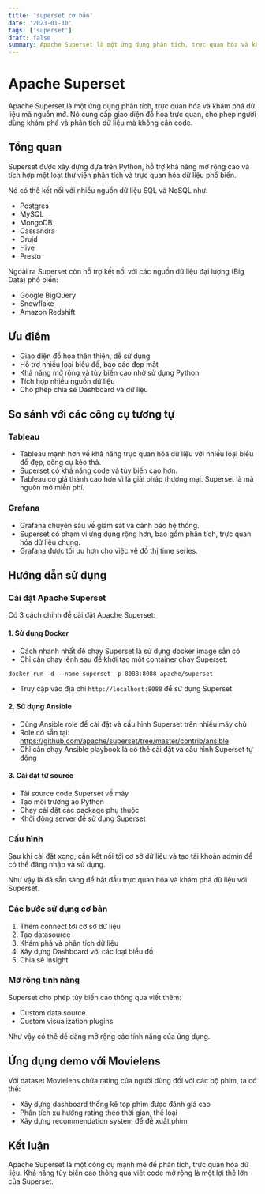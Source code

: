 ```yaml
---
title: 'superset cơ bản'
date: '2023-01-1b'
tags: ['superset']
draft: false
summary: Apache Superset là một ứng dụng phân tích, trực quan hóa và khám phá dữ liệu mã nguồn mở. Nó cung cấp giao diện đồ họa trực quan, cho phép người dùng khám phá và phân tích dữ liệu mà không cần code.. 
---
```



# **Apache Superset**

Apache Superset là một ứng dụng phân tích, trực quan hóa và khám phá dữ liệu mã nguồn mở. Nó cung cấp giao diện đồ họa trực quan, cho phép người dùng khám phá và phân tích dữ liệu mà không cần code.

## **Tổng quan**

Superset được xây dựng dựa trên Python, hỗ trợ khả năng mở rộng cao và tích hợp một loạt thư viện phân tích và trực quan hóa dữ liệu phổ biến. 

Nó có thể kết nối với nhiều nguồn dữ liệu SQL và NoSQL như:

- Postgres
- MySQL 
- MongoDB
- Cassandra
- Druid
- Hive
- Presto

Ngoài ra Superset còn hỗ trợ kết nối với các nguồn dữ liệu đại lượng (Big Data) phổ biến:

- Google BigQuery
- Snowflake  
- Amazon Redshift

## **Ưu điểm**

- Giao diện đồ họa thân thiện, dễ sử dụng
- Hỗ trợ nhiều loại biểu đồ, báo cáo đẹp mắt
- Khả năng mở rộng và tùy biến cao nhờ sử dụng Python
- Tích hợp nhiều nguồn dữ liệu
- Cho phép chia sẻ Dashboard và dữ liệu

## **So sánh với các công cụ tương tự**

### **Tableau**

- Tableau mạnh hơn về khả năng trực quan hóa dữ liệu với nhiều loại biểu đồ đẹp, công cụ kéo thả.
- Superset có khả năng code và tùy biến cao hơn.
- Tableau có giá thành cao hơn vì là giải pháp thương mại. Superset là mã nguồn mở miễn phí.

### **Grafana**

- Grafana chuyên sâu về giám sát và cảnh báo hệ thống.
- Superset có phạm vi ứng dụng rộng hơn, bao gồm phân tích, trực quan hóa dữ liệu chung. 
- Grafana được tối ưu hơn cho việc vẽ đồ thị time series.

## **Hướng dẫn sử dụng**


### **Cài đặt Apache Superset**

Có 3 cách chính để cài đặt Apache Superset:

#### **1. Sử dụng Docker**

- Cách nhanh nhất để chạy Superset là sử dụng docker image sẵn có
- Chỉ cần chạy lệnh sau để khởi tạo một container chạy Superset:

```
docker run -d --name superset -p 8088:8088 apache/superset
```

- Truy cập vào địa chỉ `http://localhost:8088` để sử dụng Superset

#### **2. Sử dụng Ansible**

- Dùng Ansible role để cài đặt và cấu hình Superset trên nhiều máy chủ
- Role có sẵn tại: https://github.com/apache/superset/tree/master/contrib/ansible
- Chỉ cần chạy Ansible playbook là có thể cài đặt và cấu hình Superset tự động

#### **3. Cài đặt từ source**

- Tải source code Superset về máy 
- Tạo môi trường ảo Python
- Chạy cài đặt các package phụ thuộc
- Khởi động server để sử dụng Superset

### **Cấu hình**

Sau khi cài đặt xong, cần kết nối tới cơ sở dữ liệu và tạo tài khoản admin để có thể đăng nhập và sử dụng.

Như vậy là đã sẵn sàng để bắt đầu trực quan hóa và khám phá dữ liệu với Superset.

### **Các bước sử dụng cơ bản**

1. Thêm connect tới cơ sở dữ liệu
2. Tạo datasource 
3. Khám phá và phân tích dữ liệu
4. Xây dựng Dashboard với các loại biểu đồ
5. Chia sẻ Insight 

### **Mở rộng tính năng**

Superset cho phép tùy biến cao thông qua viết thêm:

- Custom data source 
- Custom visualization plugins

Như vậy có thể dễ dàng mở rộng các tính năng của ứng dụng.

## **Ứng dụng demo với Movielens**

Với dataset Movielens chứa rating của người dùng đối với các bộ phim, ta có thể:

- Xây dựng dashboard thống kê top phim được đánh giá cao
- Phân tích xu hướng rating theo thời gian, thể loại 
- Xây dựng recommendation system để đề xuất phim

## **Kết luận**

Apache Superset là một công cụ mạnh mẽ để phân tích, trực quan hóa dữ liệu. Khả năng tùy biến cao thông qua viết code mở rộng là một lợi thế lớn của Superset.